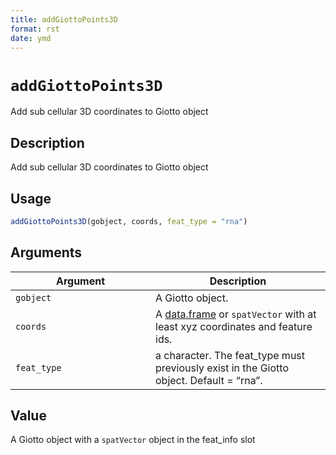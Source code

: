 ```yaml
--- 
title: addGiottoPoints3D 
format: rst 
date: ymd 
--- 
```

# `addGiottoPoints3D`

Add sub cellular 3D coordinates to Giotto object


## Description

Add sub cellular 3D coordinates to Giotto object


## Usage

```r
addGiottoPoints3D(gobject, coords, feat_type = "rna")
```


## Arguments

Argument      |Description
------------- |----------------
`gobject`     |     A Giotto object.
`coords`     |     A [data.frame](#data.frame) or `spatVector` with at least xyz coordinates and feature ids.
`feat_type`     |     a character. The feat_type must previously exist in the Giotto object. Default = "rna".


## Value

A Giotto object with a `spatVector` object in the feat_info slot


